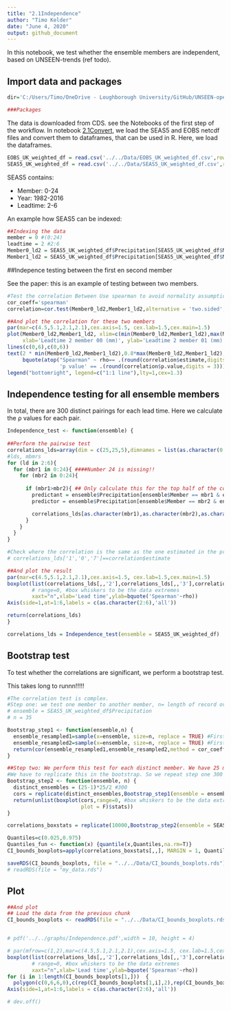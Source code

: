 ```yaml
---
title: "2.1Independence"
author: "Timo Kelder"
date: "June 4, 2020"
output: github_document 
---
```


In this notebook, we test whether the ensemble members are independent, based on UNSEEN-trends (ref todo). 

## Import data and packages

```r
dir='C:/Users/Timo/OneDrive - Loughborough University/GitHub/UNSEEN-open/Data'

###Packages

```

The data is downloaded from CDS. see the Notebooks of the first step of the workflow. In notebook [2.1Convert](2.1Convert.md), we load the SEAS5 and EOBS netcdf files and convert them to dataframes, that can be used in R. Here, we load the dataframes.

```r
EOBS_UK_weighted_df = read.csv('../../Data/EOBS_UK_weighted_df.csv',row.names = 1)
SEAS5_UK_weighted_df = read.csv('../../Data/SEAS5_UK_weighted_df.csv',row.names = 1)

``` 

SEAS5 contains:

- Member: 0-24
- Year: 1982-2016
- Leadtime: 2-6

An example how SEAS5 can be indexed:
```r
##Indexing the data
member = 0 #(0:24) 
leadtime = 2 #2:6
Member0_ld2 = SEAS5_UK_weighted_df$Precipitation[SEAS5_UK_weighted_df$Member == member & SEAS5_UK_weighted_df$Leadtime == leadtime]
Member1_ld2 = SEAS5_UK_weighted_df$Precipitation[SEAS5_UK_weighted_df$Member == member + 1 & SEAS5_UK_weighted_df$Leadtime == leadtime]

```

##Indepence testing between the first en second member

See the paper: this is an example of testing between two members.

```r

#Test the correlation Between Use spearman to avoid normality assumptions
cor_coeff='spearman'
correlation=cor.test(Member0_ld2,Member1_ld2,alternative = 'two.sided',method = cor_coeff) 

##And plot the correlation for these two members
par(mar=c(4.5,5.1,2.1,2.1),cex.axis=1.5, cex.lab=1.5,cex.main=1.5)
plot(Member0_ld2,Member1_ld2, xlim=c(min(Member0_ld2,Member1_ld2),max(Member0_ld2,Member1_ld2)),ylim=c(min(Member0_ld2,Member1_ld2),max(Member0_ld2,Member1_ld2)),
     xlab='Leadtime 2 member 00 (mm)', ylab='Leadtime 2 member 01 (mm)')
lines(c(0,6),c(0,6))
text(2 * min(Member0_ld2,Member1_ld2),0.8*max(Member0_ld2,Member1_ld2),
     bquote(atop("Spearman" ~ rho== .(round(correlation$estimate,digits = 3)),
                 'p value' == .(round(correlation$p.value,digits = 3)))),cex=1.3)
legend("bottomright", legend=c("1:1 line"),lty=1,cex=1.3)

```

## Independence testing for all ensemble members
In total, there are 300 distinct pairings for each lead time. Here we calculate the ρ values for each pair. 

```r

Independence_test <- function(ensemble) {
  
##Perform the pairwise test
correlations_lds=array(dim = c(25,25,5),dimnames = list(as.character(0:24),as.character(0:24),as.character(2:6))) # create and array to fill the correlations in 
#lds, mbmrs
for (ld in 2:6){
  for (mbr1 in 0:24){ ####Number 24 is missing!!
    for (mbr2 in 0:24){
        
      if (mbr1>mbr2){ ## Only calculate this for the top half of the correlation matrix, as not to duplicate any values -> avoid correlating mbr 1 with mbr2 and then mbr2 with mbr 1.
        predictant = ensemble$Precipitation[ensemble$Member == mbr1 & ensemble$Leadtime == ld]
        predictor = ensemble$Precipitation[ensemble$Member == mbr2 & ensemble$Leadtime == ld]

        correlations_lds[as.character(mbr1),as.character(mbr2),as.character(ld)] = cor(predictant,predictor,method = cor_coeff)
      }
    }
  }
}

#Check where the correlation is the same as the one estimated in the previous chunk
# correlations_lds['1','0','7']==correlation$estimate

##And plot the result
par(mar=c(4.5,5.1,2.1,2.1),cex.axis=1.5, cex.lab=1.5,cex.main=1.5)
boxplot(list(correlations_lds[,,'2'],correlations_lds[,,'3'],correlations_lds[,,'4'],correlations_lds[,,'5'],correlations_lds[,,'6']),
        # range=0, #box whiskers to be the data extremes
        xaxt="n",xlab='Lead time',ylab=bquote('Spearman'~rho))
Axis(side=1,at=1:6,labels = c(as.character(2:6),'all'))

return(correlations_lds)
}

correlations_lds = Independence_test(ensemble = SEAS5_UK_weighted_df)

```

## Bootstrap test
To test whether the correlations are significant, we perform a bootstrap test. 


This takes long to runnn!!!!!
```r
#The correlation test is complex.
#Step one: we test one member to another member, n= length of record over years. For example, we have 35 data point, one for each year, over 1982-2016. n=35
# ensemble = SEAS5_UK_weighted_df$Precipitation
# n = 35 

Bootstrap_step1 <- function(ensemble,n) {
  ensemble_resampled1=sample(x=ensemble, size=n, replace = TRUE) #First, resample to make the data uncorrelated
  ensemble_resampled2=sample(x=ensemble, size=n, replace = TRUE) #First, resample to make the data uncorrelated
  return(cor(ensemble_resampled1,ensemble_resampled2,method = cor_coeff))
}

##Step two: We perform this test for each distinct member. We have 25 members, making 300 distinct pairs. 
#We have to replicate this in the bootstrap. So we repeat step one 300 times. 
Bootstrap_step2 <- function(ensemble, n) {
  distinct_ensembles = (25-1)*25/2 #300
  cors = replicate(distinct_ensembles,Bootstrap_step1(ensemble = ensemble, n = n))
  return(unlist(boxplot(cors,range=0, #box whiskers to be the data extremes
                        plot = F)$stats))
}

correlations_boxstats = replicate(10000,Bootstrap_step2(ensemble = SEAS5_UK_weighted_df$Precipitation, n = 35))

Quantiles=c(0.025,0.975)
Quantiles_fun <- function(x) {quantile(x,Quantiles,na.rm=T)}
CI_bounds_boxplots=apply(correlations_boxstats[,,], MARGIN = 1, Quantiles_fun ) #We resample 1000 times for 4 leadtimes. Resulting in 4000 quantiles based on 300 pairs of correlations. 

saveRDS(CI_bounds_boxplots, file = "../../Data/CI_bounds_boxplots.rds")
# readRDS(file = "my_data.rds")
```


## Plot

```r
##And plot
## Load the data from the previous chunk
CI_bounds_boxplots <- readRDS(file = "../../Data/CI_bounds_boxplots.rds")


# pdf('../../graphs/Independence.pdf',width = 10, height = 4)

# par(mfrow=c(1,2),mar=c(4.5,5.1,2.1,2.1),cex.axis=1.5, cex.lab=1.5,cex.main=1.5)
boxplot(list(correlations_lds[,,'2'],correlations_lds[,,'3'],correlations_lds[,,'4'],correlations_lds[,,'5'],correlations_lds[,,'6']),
        # range=0, #box whiskers to be the data extremes
        xaxt="n",xlab='Lead time',ylab=bquote('Spearman'~rho))
for (i in 1:length(CI_bounds_boxplots[1,]))  {
  polygon(c(0,6,6,0),c(rep(CI_bounds_boxplots[1,i],2),rep(CI_bounds_boxplots[2,i],2)),col=gray(0.8,alpha=0.3))}
Axis(side=1,at=1:6,labels = c(as.character(2:6),'all'))

# dev.off()
```